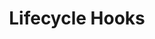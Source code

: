 ---
id: "q_vue_med_006"
questionType: "MULTIPLE_CHOICE"
title: "Lifecycle Hooks"
description: "Which hook is called after the component is created but before mounting?"
difficulty: "MEDIUM"
category: "Vue"
options:
  - "mounted"
  - "created"
  - "beforeMount"
  - "updated"
correctAnswer: 2
---
